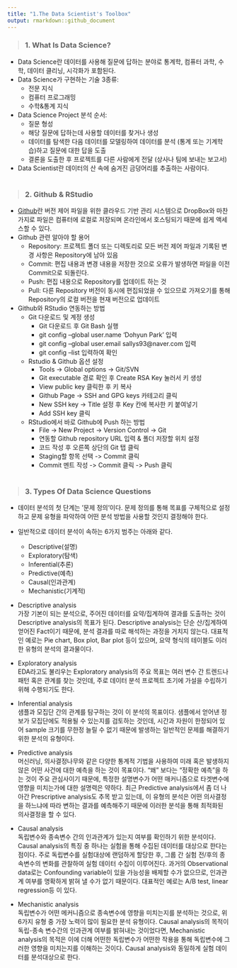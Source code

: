 ```yaml
---
title: "1.The Data Scientist's Toolbox"
output: rmarkdown::github_document
---
```

> ### 1. What Is Data Science?

* Data Science란 데이터를 사용해 질문에 답하는 분야로 통계학, 컴퓨터 과학, 수학, 데이터 클리닝, 시각화가 포함된다. 
* Data Science가 구현하는 기술 3종류:
  + 전문 지식 
  + 컴퓨터 프로그래밍
  + 수학&통계 지식  
* Data Science Project 분석 순서:
  + 질문 형성 
  + 해당 질문에 답하는데 사용할 데이터를 찾거나 생성
  + 데이터를 탐색한 다음 데이터를 모델링하여 데이터를 분석 (통계 또는 기계학습)하고 질문에 대한 답을 도출
  + 결론을 도출한 후 프로젝트를 다른 사람에게 전달 (상사나 팀에 보내는 보고서)
* Data Scientist란 데이터의 산 속에 숨겨진 금덩어리를 추출하는 사람이다.    
<br>    
                
> ### 2. Github & RStudio

* [Github](https://github.com/)란 버전 제어 파일을 위한 클라우드 기반 관리 시스템으로 DropBox와 마찬가지로 파일은 컴퓨터에 로컬로 저장되며 온라인에서 호스팅되기 때문에 쉽게 액세스할 수 있다. 
* Github 관련 알아야 할 용어 
  + Repository: 프로젝트 폴더 또는 디렉토리로 모든 버전 제어 파일과 기록된 변경 사항은 Repository에 남아 있음
  + Commit: 편집 내용과 변경 내용을 저장한 것으로 오류가 발생하면 파일을 이전 Commit으로 되돌린다.
  + Push: 편집 내용으로 Repository를 업데이트 하는 것
  + Pull: 다른 Repository 버전이 동시에 편집되었을 수 있으므로 가져오기를 통해 Repository의 로컬 버전을 현재 버전으로 업데이트  

* Github와 RStudio 연동하는 방법 
  + Git 다운로드 및 계정 생성
    + Git 다운로드 후 Git Bash 실행
    + git config --global user.name 'Dohyun Park' 입력
    + git config --global user.email sallys93@naver.com 입력
    + git config --list 입력하여 확인
  + Rstudio & Github 옵션 설정
    + Tools -> Global options -> Git/SVN 
    + Git executable 경로 확인 후 Create RSA Key 눌러서 키 생성
    + View public key 클릭한 후 키 복사 
    + Github Page -> SSH and GPG keys 카테고리 클릭
    + New SSH key -> Title 설정 후 Key 칸에 복사한 키 붙여넣기
    + Add SSH key 클릭
  + RStudio에서 바로 Github에 Push 하는 방법
    + File -> New Project -> Version Control -> Git
    + 연동할 Github repository URL 입력 & 폴더 저장할 위치 설정
    + 코드 작성 후 오른쪽 상단의 Git 탭 클릭 
    + Staging할 항목 선택 -> Commit 클릭 
    + Commit 멘트 작성 -> Commit 클릭 -> Push 클릭   
<br>    
    
> ### 3. Types Of Data Science Questions

* 데이터 분석의 첫 단계는 '문제 정의'이다. 문제 정의를 통해 목표를 구체적으로 설정하고 문제 유형을 파악하여 어떤 분석 방법을 사용할 것인지 결정해야 한다.

* 일반적으로 데이터 분석이 속하는 6가지 범주는 아래와 같다.
  + Descriptive(설명)
  + Exploratory(탐색)
  + Inferential(추론)
  + Predictive(예측)
  + Causal(인과관계)
  + Mechanistic(기계적)
  
* Descriptive analysis  
가장 기본이 되는 분석으로, 주어진 데이터를 요약/집계하여 결과를 도출하는 것이 Descriptive analysis의 목표가 된다. Descriptive analysis는 단순 산/집계하여 얻어진 Fact이기 때문에, 분석 결과를 따로 해석하는 과정을 거치지 않는다. 대표적인 예로는 Pie chart, Box plot, Bar plot 등이 있으며, 요약 형식의 테이블도 이러한 유형의 분석의 결과물이다. 

* Exploratory analysis  
EDA라고도 불리우는 Exploratory analysis의 주요 목표는 여러 변수 간 트렌드나 패턴 혹은 관계를 찾는 것인데, 주로 데이터 분석 프로젝트 초기에 가설을 수립하기 위해 수행되기도 한다.

* Inferential analysis  
샘플과 모집단 간의 관계를 탐구하는 것이 이 분석의 목표이다. 샘플에서 얻어낸 정보가 모집단에도 적용될 수 있는지를 검토하는 것인데, 시간과 자원이 한정되어 있어 sample 크기를 무한정 늘릴 수 없기 때문에 발생하는 일반적인 문제를 해결하기 위한 분석의 유형이다. 

* Predictive analysis  
머신러닝, 의사결정나무와 같은 다양한 통계적 기법을 사용하여 미래 혹은 발생하지 않은 어떤 사건에 대한 예측을 하는 것이 목표이다. "왜" 보다는 "정확한 예측"을 하는 것이 주요 관심사이기 때문에, 특정한 설명변수가 어떤 매커니즘으로 타겟변수에 영향을 미치는가에 대한 설명력은 약하다. 최근 Predictive analysis에서 좀 더 나아간 Prescriptive analysis도 추목 받고 있는데, 이 유형의 분석은 어떤 의사결정을 하느냐에 따라 변하는 결과를 예측해주기 때문에 이러한 분석을 통해 최적화된 의사결정을 할 수 있다. 

* Causal analysis  
독립변수와 종속변수 간의 인과관계가 있는지 여부를 확인하기 위한 분석이다. Causal analysis의 특징 중 하나는 실험을 통해 수집된 데이터를 대상으로 한다는 점이다. 주로 독립변수를 실험대상에 랜덤하게 할당한 후, 그룹 간 실험 전/후의 종속변수의 변화를 관찰하여 실험 데이터 수집이 이루어진다. 과거의 Observational data로는 Confounding variable이 있을 가능성을 배제할 수가 없으므로, 인과관계 여부를 명확하게 밝혀 낼 수가 없기 때문이다. 대표적인 예로는 A/B test, linear regression등 이 있다. 

* Mechanistic analysis  
독립변수가 어떤 메커니즘으로 종속변수에 영향을 미치는지를 분석하는 것으로, 위 6가지 유형 중 가장 노력이 많이 필요한 분석 유형이다. Causal analysis의 목적이 독립-종속 변수간의 인과관계 여부를 밝혀내는 것이었다면, Mechanistic analysis의 목적은 이에 더해 어떤한 독립변수가 어떤한 작용을 통해 독립변수에 그러한 영향을 미치는지를 이해하는 것이다. Causal analysis와 동일하게 실험 데이터를 분석대상으로 한다. 
    
